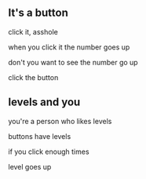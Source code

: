 ## It's a button

click it, asshole

when you click it the number goes up

don't you want to see the number go up

click the button

## levels and you

you're a person who likes levels

buttons have levels

if you click enough times

level goes up
